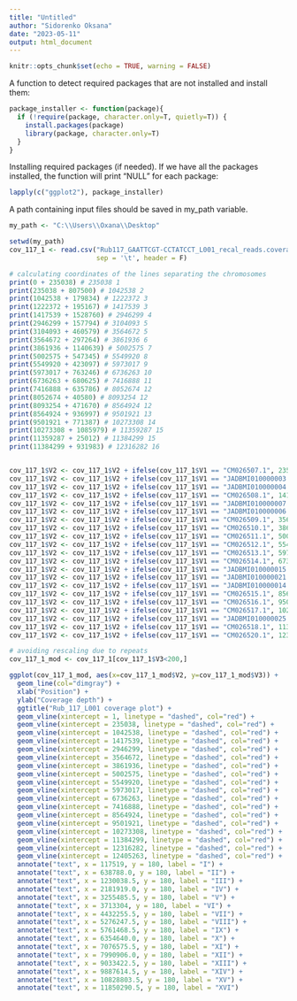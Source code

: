 ---
title: "Untitled"
author: "Sidorenko Oksana"
date: "2023-05-11"
output: html_document
---

```{r setup, include=FALSE}
knitr::opts_chunk$set(echo = TRUE, warning = FALSE)
```

A function to detect required packages that are not installed and install them:
```{r message=FALSE, warning=FALSE}
package_installer <- function(package){
  if (!require(package, character.only=T, quietly=T)) {
    install.packages(package)
    library(package, character.only=T)
  }
}
```

Installing required packages (if needed). If we have all the packages installed, the function will print "NULL" for each package:
```{r message=FALSE, warning=FALSE, paged.print=FALSE}
lapply(c("ggplot2"), package_installer)
```

A path containing input files should be saved in my_path variable.
```{r}
my_path <- "C:\\Users\\Oxana\\Desktop"
```

```{r message=FALSE, warning=FALSE}
setwd(my_path)
cov_117_1 <- read.csv("Rub117_GAATTCGT-CCTATCCT_L001_recal_reads.coverage", 
                      sep = '\t', header = F)

# calculating coordinates of the lines separating the chromosomes
print(0 + 235038) # 235038 1
print(235038 + 807500) # 1042538 2
print(1042538 + 179834) # 1222372 3
print(1222372 + 195167) # 1417539 3
print(1417539 + 1528760) # 2946299 4
print(2946299 + 157794) # 3104093 5
print(3104093 + 460579) # 3564672 5
print(3564672 + 297264) # 3861936 6
print(3861936 + 1140639) # 5002575 7
print(5002575 + 547345) # 5549920 8
print(5549920 + 423097) # 5973017 9
print(5973017 + 763246) # 6736263 10
print(6736263 + 680625) # 7416888 11
print(7416888 + 635786) # 8052674 12
print(8052674 + 40580) # 8093254 12
print(8093254 + 471670) # 8564924 12
print(8564924 + 936997) # 9501921 13
print(9501921 + 771387) # 10273308 14
print(10273308 + 1085979) # 11359287 15
print(11359287 + 25012) # 11384299 15
print(11384299 + 931983) # 12316282 16


cov_117_1$V2 <- cov_117_1$V2 + ifelse(cov_117_1$V1 == "CM026507.1", 235038, 0)
cov_117_1$V2 <- cov_117_1$V2 + ifelse(cov_117_1$V1 == "JADBMI010000003.1", 1042538, 0)
cov_117_1$V2 <- cov_117_1$V2 + ifelse(cov_117_1$V1 == "JADBMI010000004.1", 1222372, 0)
cov_117_1$V2 <- cov_117_1$V2 + ifelse(cov_117_1$V1 == "CM026508.1", 1417539, 0)
cov_117_1$V2 <- cov_117_1$V2 + ifelse(cov_117_1$V1 == "JADBMI010000007.1", 2946299, 0)
cov_117_1$V2 <- cov_117_1$V2 + ifelse(cov_117_1$V1 == "JADBMI010000006.1", 3104093, 0)
cov_117_1$V2 <- cov_117_1$V2 + ifelse(cov_117_1$V1 == "CM026509.1", 3564672, 0)
cov_117_1$V2 <- cov_117_1$V2 + ifelse(cov_117_1$V1 == "CM026510.1", 3861936, 0)
cov_117_1$V2 <- cov_117_1$V2 + ifelse(cov_117_1$V1 == "CM026511.1", 5002575, 0)
cov_117_1$V2 <- cov_117_1$V2 + ifelse(cov_117_1$V1 == "CM026512.1", 5549920, 0)
cov_117_1$V2 <- cov_117_1$V2 + ifelse(cov_117_1$V1 == "CM026513.1", 5973017, 0)
cov_117_1$V2 <- cov_117_1$V2 + ifelse(cov_117_1$V1 == "CM026514.1", 6736263, 0)
cov_117_1$V2 <- cov_117_1$V2 + ifelse(cov_117_1$V1 == "JADBMI010000015.1", 7416888, 0)
cov_117_1$V2 <- cov_117_1$V2 + ifelse(cov_117_1$V1 == "JADBMI010000021.1", 8052674, 0)
cov_117_1$V2 <- cov_117_1$V2 + ifelse(cov_117_1$V1 == "JADBMI010000014.1", 8093254, 0)
cov_117_1$V2 <- cov_117_1$V2 + ifelse(cov_117_1$V1 == "CM026515.1", 8564924, 0)
cov_117_1$V2 <- cov_117_1$V2 + ifelse(cov_117_1$V1 == "CM026516.1", 9501921, 0)
cov_117_1$V2 <- cov_117_1$V2 + ifelse(cov_117_1$V1 == "CM026517.1", 10273308, 0)
cov_117_1$V2 <- cov_117_1$V2 + ifelse(cov_117_1$V1 == "JADBMI010000025.1", 11359287, 0)
cov_117_1$V2 <- cov_117_1$V2 + ifelse(cov_117_1$V1 == "CM026518.1", 11384299, 0)
cov_117_1$V2 <- cov_117_1$V2 + ifelse(cov_117_1$V1 == "CM026520.1", 12316282, 0)

# avoiding rescaling due to repeats
cov_117_1_mod <- cov_117_1[cov_117_1$V3<200,]

ggplot(cov_117_1_mod, aes(x=cov_117_1_mod$V2, y=cov_117_1_mod$V3)) +
  geom_line(col="dimgray") +
  xlab("Position") +
  ylab("Coverage depth") +
  ggtitle("Rub_117_L001 coverage plot") +
  geom_vline(xintercept = 1, linetype = "dashed", col="red") +
  geom_vline(xintercept = 235038, linetype = "dashed", col="red") +
  geom_vline(xintercept = 1042538, linetype = "dashed", col="red") + 
  geom_vline(xintercept = 1417539, linetype = "dashed", col="red") + 
  geom_vline(xintercept = 2946299, linetype = "dashed", col="red") + 
  geom_vline(xintercept = 3564672, linetype = "dashed", col="red") + 
  geom_vline(xintercept = 3861936, linetype = "dashed", col="red") + 
  geom_vline(xintercept = 5002575, linetype = "dashed", col="red") + 
  geom_vline(xintercept = 5549920, linetype = "dashed", col="red") + 
  geom_vline(xintercept = 5973017, linetype = "dashed", col="red") + 
  geom_vline(xintercept = 6736263, linetype = "dashed", col="red") + 
  geom_vline(xintercept = 7416888, linetype = "dashed", col="red") + 
  geom_vline(xintercept = 8564924, linetype = "dashed", col="red") + 
  geom_vline(xintercept = 9501921, linetype = "dashed", col="red") + 
  geom_vline(xintercept = 10273308, linetype = "dashed", col="red") + 
  geom_vline(xintercept = 11384299, linetype = "dashed", col="red") + 
  geom_vline(xintercept = 12316282, linetype = "dashed", col="red") +
  geom_vline(xintercept = 12405263, linetype = "dashed", col="red") +
  annotate("text", x = 117519, y = 180, label = "I") +
  annotate("text", x = 638788.0, y = 180, label = "II") +
  annotate("text", x = 1230038.5, y = 180, label = "III") +
  annotate("text", x = 2181919.0, y = 180, label = "IV") +
  annotate("text", x = 3255485.5, y = 180, label = "V") +
  annotate("text", x = 3713304, y = 180, label = "VI") +
  annotate("text", x = 4432255.5, y = 180, label = "VII") +
  annotate("text", x = 5276247.5, y = 180, label = "VIII") +
  annotate("text", x = 5761468.5, y = 180, label = "IX") +
  annotate("text", x = 6354640.0, y = 180, label = "X") +
  annotate("text", x = 7076575.5, y = 180, label = "XI") +
  annotate("text", x = 7990906.0, y = 180, label = "XII") +
  annotate("text", x = 9033422.5, y = 180, label = "XIII") +
  annotate("text", x = 9887614.5, y = 180, label = "XIV") +
  annotate("text", x = 10828803.5, y = 180, label = "XV") +
  annotate("text", x = 11850290.5, y = 180, label = "XVI")
```

